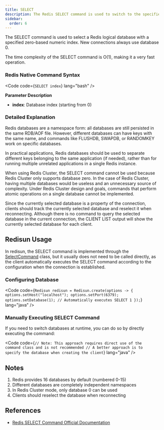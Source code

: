 ```yaml
---
title: SELECT
description: The Redis SELECT command is used to switch to the specified database. Redis provides 16 databases by default.
sidebar:
  order: 6
---
```



The SELECT command is used to select a Redis logical database with a specified zero-based numeric index. New connections always use database 0.

The time complexity of the SELECT command is O(1), making it a very fast operation.

### Redis Native Command Syntax

<Code code={`SELECT index`} lang="bash" />

**Parameter Description**

- **index**: Database index (starting from 0)

### Detailed Explanation

Redis databases are a namespace form: all databases are still persisted in the same RDB/AOF file. However, different databases can have keys with the same name, and commands like FLUSHDB, SWAPDB, or RANDOMKEY work on specific databases.

In practical applications, Redis databases should be used to separate different keys belonging to the same application (if needed), rather than for running multiple unrelated applications in a single Redis instance.

When using Redis Cluster, the SELECT command cannot be used because Redis Cluster only supports database zero. In the case of Redis Cluster, having multiple databases would be useless and an unnecessary source of complexity. Under Redis Cluster design and goals, commands that perform atomic operations on a single database cannot be implemented.

Since the currently selected database is a property of the connection, clients should track the currently selected database and reselect it when reconnecting. Although there is no command to query the selected database in the current connection, the CLIENT LIST output will show the currently selected database for each client.

## Redisun Usage

In redisun, the SELECT command is implemented through the [SelectCommand](https://github.com/smartboot/redisun/blob/master/src/main/java/tech/smartboot/redisun/cmd/SelectCommand.java) class, but it usually does not need to be called directly, as the client automatically executes the SELECT command according to the configuration when the connection is established.

### Configuring Database

<Code code={`Redisun redisun = Redisun.create(options -> {
    options.setHost("localhost");
    options.setPort(6379);
    options.setDatabase(1); // Automatically executes SELECT 1
});`} lang="java" />

### Manually Executing SELECT Command

If you need to switch databases at runtime, you can do so by directly executing the command:

<Code code={`// Note: This approach requires direct use of the command class and is not recommended
// A better approach is to specify the database when creating the client`} lang="java" />

## Notes

1. Redis provides 16 databases by default (numbered 0-15)
2. Different databases are completely independent namespaces
3. In Redis Cluster mode, only database 0 can be used
4. Clients should reselect the database when reconnecting

## References

- [Redis SELECT Command Official Documentation](https://redis.io/commands/select/)